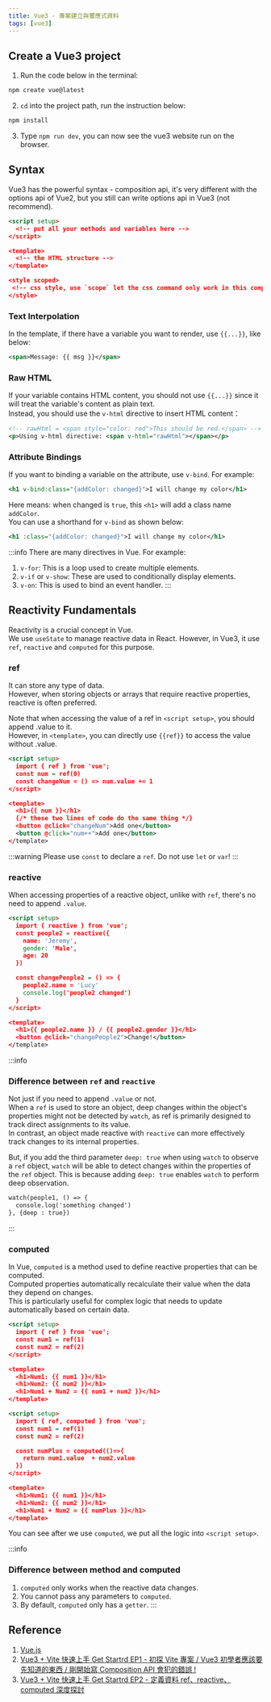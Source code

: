 ```yaml
---
title: Vue3 - 專案建立與響應式資料
tags: [vue3]
---
```

## Create a Vue3 project
1. Run the code below in the terminal:
```powershell
npm create vue@latest
```
2. `cd` into the project path, run the instruction below:
```powershell
npm install
```
3. Type `npm run dev`, you can now see the vue3 website run on the browser.

## Syntax
Vue3 has the powerful syntax - composition api, it's very different with the options api of Vue2, but you still can write options api in Vue3 (not recommend).

```xml title='composition api'
<script setup>
  <!-- put all your methods and variables here -->
</script>

<template>
  <!-- the HTML structure -->
</template>

<style scoped>
 <!-- css style, use `scope` let the css command only work in this component ​ -->
</style>
```

### Text Interpolation
In the template, if there have a variable you want to render, use `{{...}}`, like below:
```xml
<span>Message: {{ msg }}</span>
```

### Raw HTML
If your variable contains HTML content, you should not use `{{...}}` since it will treat the variable's content as plain text.  
Instead, you should use the `v-html` directive to insert HTML content：
```xml
<!-- rawHtml = <span style="color: red">This should be red.</span> -->
<p>Using v-html directive: <span v-html="rawHtml"></span></p>
```

### Attribute Bindings
If you want to binding a variable on the attribute, use `v-bind`. For example:
```xml
<h1 v-bind:class="{addColor: changed}">I will change my color</h1>
```
Here means: when changed is `true`, this `<h1>` will add a class name `addColor`.  
You can use a shorthand for `v-bind` as shown below:
```xml
<h1 :class="{addColor: changed}">I will change my color</h1>
```

:::info
There are many directives in Vue. For example:  
1. `v-for`:  This is a loop used to create multiple elements.
2. `v-if` or `v-show`: These are used to conditionally display elements.
3. `v-on`:  This is used to bind an event handler.
:::

## Reactivity Fundamentals
Reactivity is a crucial concept in Vue.  
We use `useState` to manage reactive data in React. However, in Vue3, it use `ref`, `reactive` and `computed` for this purpose.

### ref
It can store any type of data.  
However, when storing objects or arrays that require reactive properties, reactive is often preferred.

Note that when accessing the value of a ref in `<script setup>`, you should append .value to it.  
However, in `<template>`, you can directly use `{{ref}}` to access the value without .value.
```xml
<script setup>
  import { ref } from 'vue';
  const num = ref(0)
  const changeNum = () => num.value += 1
</script>

<template>
  <h1>{{ num }}</h1>
  {/* these two lines of code do the same thing */}
  <button @click="changeNum">Add one</button>
  <button @click="num++">Add one</button>
</template>
```

:::warning
Please use `const` to declare a `ref`. Do not use `let` or `var`!
:::

### reactive
When accessing properties of a reactive object, unlike with `ref`, there's no need to append `.value`.
```xml
<script setup>
  import { reactive } from 'vue';
  const people2 = reactive({
    name: 'Jeremy',
    gender: 'Male',
    age: 20
  })

  const changePeople2 = () => {
    people2.name = 'Lucy'
    console.log('people2 changed')
  }
</script>

<template>
  <h1>{{ people2.name }} / {{ people2.gender }}</h1>
  <button @click="changePeople2">Change!</button>
</template>
```
:::info
### Difference between `ref` and `reactive`
Not just if you need to append `.value` or not.  
When a `ref` is used to store an object, deep changes within the object's properties might not be detected by `watch`, as ref is primarily designed to track direct assignments to its value.  
In contrast, an object made reactive with `reactive` can more effectively track changes to its internal properties.

But, if you add the third parameter `deep: true` when using `watch` to observe a `ref` object, `watch` will be able to detect changes within the properties of the `ref` object. This is because adding `deep: true` enables `watch` to perform deep observation.

```xml
watch(people1, () => {
  console.log('something changed')
}, {deep : true})
```
:::

### computed
In Vue, `computed` is a method used to define reactive properties that can be computed.  
Computed properties automatically recalculate their value when the data they depend on changes.  
This is particularly useful for complex logic that needs to update automatically based on certain data.
```xml title='Before use computed'
<script setup>
  import { ref } from 'vue';
  const num1 = ref(1)
  const num2 = ref(2)
</script>

<template>
  <h1>Num1: {{ num1 }}</h1>
  <h1>Num2: {{ num2 }}</h1>
  <h1>Num1 + Num2 = {{ num1 + num2 }}</h1>
</template>
```

```xml title='After use computed'
<script setup>
  import { ref, computed } from 'vue';
  const num1 = ref(1)
  const num2 = ref(2)

  const numPlus = computed(()=>{
    return num1.value  + num2.value
  })
</script>

<template>
  <h1>Num1: {{ num1 }}</h1>
  <h1>Num2: {{ num2 }}</h1>
  <h1>Num1 + Num2 = {{ numPlus }}</h1>
</template>
```
You can see after we use `computed`, we put all the logic into `<script setup>`.

:::info
### Difference between method and computed
1. `computed` only works when the reactive data changes.
2. You cannot pass any parameters to `computed`.
3. By default, `computed` only has a `getter`.
:::

## Reference
1. [Vue.js](https://cn.vuejs.org/guide/quick-start.html)
2. [Vue3 + Vite 快速上手 Get Startrd EP1 - 初探 Vite 專案 / Vue3 初學者應該要先知道的東西 / 剛開始寫 Composition API 會犯的錯誤 !](https://www.youtube.com/watch?v=rNQIA0Fe9KQ)
3. [Vue3 + Vite 快速上手 Get Startrd EP2 - 定義資料 ref、reactive、computed 深度探討](https://www.youtube.com/watch?v=gJF5Cf2fz1A)